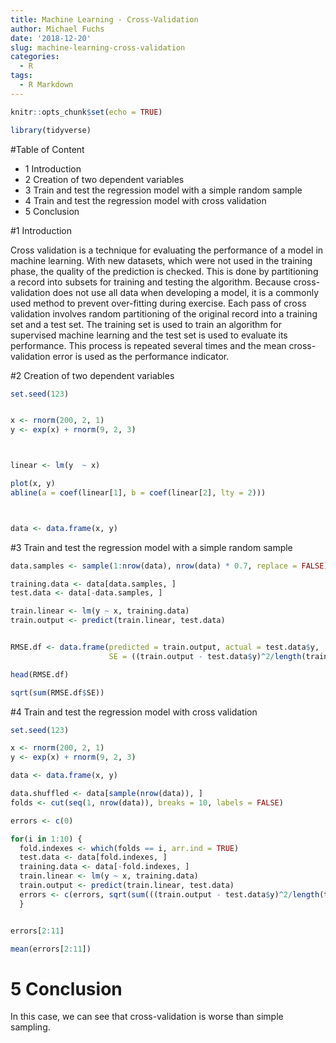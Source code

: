 ```yaml
---
title: Machine Learning - Cross-Validation
author: Michael Fuchs
date: '2018-12-20'
slug: machine-learning-cross-validation
categories:
  - R
tags:
  - R Markdown
---
```


```r
knitr::opts_chunk$set(echo = TRUE)
```

```r
library(tidyverse)
```

#Table of Content

+ 1 Introduction
+ 2 Creation of two dependent variables
+ 3 Train and test the regression model with a simple random sample 
+ 4 Train and test the regression model with cross validation
+ 5 Conclusion

#1 Introduction

Cross validation is a technique for evaluating the performance of a model in machine learning. With new datasets, which were not used in the training phase, the quality of the prediction is checked. This is done by partitioning a record into subsets for training and testing the algorithm. Because cross-validation does not use all data when developing a model, it is a commonly used method to prevent over-fitting during exercise. Each pass of cross validation involves random partitioning of the original record into a training set and a test set. The training set is used to train an algorithm for supervised machine learning and the test set is used to evaluate its performance. This process is repeated several times and the mean cross-validation error is used as the performance indicator.


#2 Creation of two dependent variables
```r
set.seed(123)


x <- rnorm(200, 2, 1)
y <- exp(x) + rnorm(9, 2, 3)



linear <- lm(y  ~ x)

plot(x, y)
abline(a = coef(linear[1], b = coef(linear[2], lty = 2)))



data <- data.frame(x, y)
```


#3 Train and test the regression model with a simple random sample 

```r
data.samples <- sample(1:nrow(data), nrow(data) * 0.7, replace = FALSE)

training.data <- data[data.samples, ]
test.data <- data[-data.samples, ]

train.linear <- lm(y ~ x, training.data)
train.output <- predict(train.linear, test.data)


RMSE.df <- data.frame(predicted = train.output, actual = test.data$y, 
                      SE = ((train.output - test.data$y)^2/length(train.output)))

head(RMSE.df)
```
```r
sqrt(sum(RMSE.df$SE))
```


#4 Train and test the regression model with cross validation
```r
set.seed(123)

x <- rnorm(200, 2, 1)
y <- exp(x) + rnorm(9, 2, 3)

data <- data.frame(x, y)

data.shuffled <- data[sample(nrow(data)), ]
folds <- cut(seq(1, nrow(data)), breaks = 10, labels = FALSE)

errors <- c(0)

for(i in 1:10) {
  fold.indexes <- which(folds == i, arr.ind = TRUE)
  test.data <- data[fold.indexes, ]
  training.data <- data[-fold.indexes, ]
  train.linear <- lm(y ~ x, training.data)
  train.output <- predict(train.linear, test.data)
  errors <- c(errors, sqrt(sum(((train.output - test.data$y)^2/length(train.output)))))
  }


errors[2:11]
```

```r
mean(errors[2:11])
```


# 5 Conclusion

In this case, we can see that cross-validation is worse than simple sampling.


